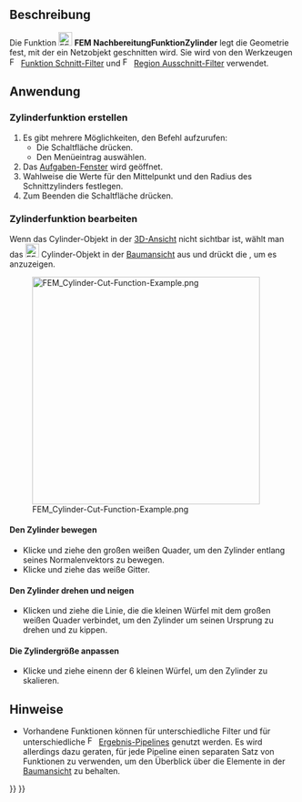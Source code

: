 <languages/>

{{Docnav/de
|[[FEM_PostCreateFunctionSphere/de|NachbereitungFunktionKugel]]
|[[FEM_PostCreateFunctionBox/de|NachbereitungFunktionQuader]]
|[[FEM_Workbench/de|FEM]]
|IconL=FEM_PostCreateFunctionSphere.svg
|IconR=FEM_PostCreateFunctionBox.svg
|IconC=Workbench_FEM.svg
}}

{{GuiCommand/de
|Name=FEM PostCreateFunctionCylinder
|Name/de=FEM NachbereitungFunktionZylinder
|MenuLocation=Ergebnisse → Filterfunktionen → Zylinder
|Workbenches=[[FEM_Workbench/de|FEM]]
|Version=0.21
|SeeAlso=[[FEM_tutorial/de|FEM-Anleitung]]
}}

<span id="Description"></span>
==Beschreibung==

Die Funktion [[Image:FEM_PostCreateFunctionCylinder.svg|24px]] '''FEM NachbereitungFunktionZylinder''' legt die Geometrie fest, mit der ein Netzobjekt geschnitten wird. Sie wird von den Werkzeugen [[Image:FEM_PostFilterCutFunction.svg|16px]] [[FEM_PostFilterCutFunction/de|Funktion Schnitt-Filter]] und [[Image:FEM_PostFilterClipRegion.svg|16px]] [[FEM_PostFilterClipRegion/de|Region Ausschnitt-Filter]] verwendet.

<span id="Usage"></span>
==Anwendung==

<span id="Create_a_cylinder_function"></span>
===Zylinderfunktion erstellen===

# Es gibt mehrere Möglichkeiten, den Befehl aufzurufen:
#* Die Schaltfläche {{Button|[[Image:FEM_PostCreateFunctionCylinder.svg|16px]] [[FEM_PostCreateFunctionCylinder/de|Zylinder]]}} drücken.
#* Den Menüeintrag {{MenuCommand|Ergebnisse → Filterfunktionen → [[Image:FEM_PostCreateFunctionCylinder.svg|16px]] Zylinder}} auswählen.
# Das [[Task_panel/de|Aufgaben-Fenster]] wird geöffnet.
# Wahlweise die Werte für den Mittelpunkt und den Radius des Schnittzylinders festlegen.
# Zum Beenden die Schaltfläche {{Button|OK}} drücken.

<span id="Edit_a_cylinder_function"></span>
===Zylinderfunktion bearbeiten===

Wenn das Cylinder-Objekt in der [[3D_View/de|3D-Ansicht]] nicht sichtbar ist, wählt man das [[Image:FEM_PostCreateFunctionCylinder.svg|24px]] Cylinder-Objekt in der [[Tree_View/de|Baumansicht]] aus und drückt die {{KEY|Leertaste}}, um es anzuzeigen.

[[File:FEM_Cylinder-Cut-Function-Example.png|400px]]

<span id="Move_the_cylinder"></span>
====Den Zylinder bewegen====

* Klicke und ziehe den großen weißen Quader, um den Zylinder entlang seines Normalenvektors zu bewegen.
* Klicke und ziehe das weiße Gitter.

<span id="Rotate_and_tilt_the_cylinder"></span>
====Den Zylinder drehen und neigen====

* Klicken und ziehe die Linie, die die kleinen Würfel mit dem großen weißen Quader verbindet, um den Zylinder um seinen Ursprung zu drehen und zu kippen.

<span id="Scale_the_cylinder"></span>
====Die Zylindergröße anpassen====

* Klicke und ziehe einenn der 6 kleinen Würfel, um den Zylinder zu skalieren.

<span id="Notes"></span>
==Hinweise==

* Vorhandene Funktionen können für unterschiedliche Filter und für unterschiedliche [[Image:FEM_PostPipelineFromResult.svg|16px]] [[FEM_PostPipelineFromResult/de|Ergebnis-Pipelines]] genutzt werden. Es wird allerdings dazu geraten, für jede Pipeline einen separaten Satz von Funktionen zu verwenden, um den Überblick über die Elemente in der [[Tree_view/de|Baumansicht]] zu behalten.


{{Docnav/de
|[[FEM_PostCreateFunctionSphere/de|NachbereitungFunktionKugel]]
|[[FEM_PostCreateFunctionBox/de|NachbereitungFunktionQuader]]
|[[FEM_Workbench/de|FEM]]
|IconL=FEM_PostCreateFunctionSphere.svg
|IconR=FEM_PostCreateFunctionBox.svg
|IconC=Workbench_FEM.svg
}}

{{FEM_Tools_navi{{#translation:}}}}
{{Userdocnavi{{#translation:}}}}